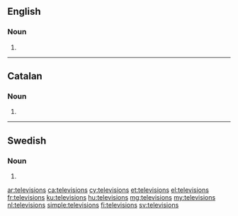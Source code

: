 ==English==

===Noun===
{{head|en|plural}}

# {{plural of|television|lang=en}}

----

==Catalan==

===Noun===
{{ca-noun-form}}

# {{plural of|televisió|lang=ca}}

----

==Swedish==

===Noun===
{{head|sv|noun form}}

# {{sv-noun-form-indef-gen|television}}

[[ar:televisions]]
[[ca:televisions]]
[[cy:televisions]]
[[et:televisions]]
[[el:televisions]]
[[fr:televisions]]
[[ku:televisions]]
[[hu:televisions]]
[[mg:televisions]]
[[my:televisions]]
[[nl:televisions]]
[[simple:televisions]]
[[fi:televisions]]
[[sv:televisions]]